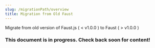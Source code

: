 ```yaml
---
slug: /migrationPath/overview
title: Migration from Old Faust
---
```

Migrate from old version of Faust.js ( < v1.0.0 ) to Faust ( > v1.0.0 )

### This document is in progress. Check back soon for content!